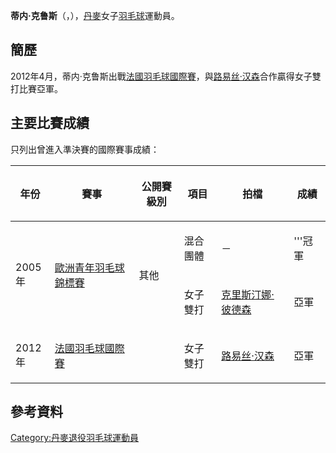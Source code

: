 {{noteTA|G1=Badminton}}
{{Infobox 羽球選手
| playername              = 蒂内·克鲁斯<br/>{{lang|da|Tinne Kruse}}
| image                   = 
| size                    = 
| caption                 = 
| birth_name              = 
| date_of_birth           = {{birth_date_and_age|1986|11|19}}
| place_of_birth          = 
| height                  = 
| weight                  = 
| event                   = 女子雙打、混合雙打
| country                 = {{DEN}}
| years_retired           = 2012年
| handedness              = 
| coach                   = 
| highest_ranking         = 第213位（女雙-[[路易丝·汉森|路易丝·汉森]]）
| date_of_highest_ranking = 2012年12月20日<ref name="ranking">{{en}}[http://bwfcontent.tournamentsoftware.com/ranking/player.aspx?id=4229&player=314868 BWF World Ranking - Ranking of Tinne KRUSE (53760)]</ref>
| current_ranking         = 現已退役
| date_of_current_ranking = 
| played                  = 4勝–3負（女雙）<br/>2勝–3負（混雙）
| titles                  = 
| bwf_profile             = 845E7DDE-0D22-4E0D-9E93-003E3FA3271D
| bwf_id                  = 53760
| updated                 = 2017年2月2日
}}
{{MedalTableTop}}
{{MedalSport | 女子[[羽毛球|羽毛球]]}}
{{MedalCountry | {{DEN}}}}
{{MedalCompetition | [[歐洲青年羽毛球錦標賽|歐洲青年羽毛球錦標賽]]}}
{{MedalGold  | [[2005年歐洲青年羽毛球錦標賽|2005年 斯海爾托亨博斯]] | 混合團體 }}
{{MedalSilver| [[2005年歐洲青年羽毛球錦標賽|2005年 斯海爾托亨博斯]] | 女子雙打 }}
{{MedalBottom}}
'''蒂内·克鲁斯'''（{{lang-da|'''Tinne Kruse'''}}，{{bd|1986年|11月19日||}}），[[丹麥|丹麥]]女子[[羽毛球|羽毛球]]運動員。

==簡歷==
2012年4月，蒂内·克鲁斯出戰[[2012年法國羽毛球國際賽|法國羽毛球國際賽]]，與[[路易丝·汉森|路易丝·汉森]]合作贏得女子雙打比賽亞軍。

==主要比賽成績==
只列出曾進入準決賽的國際賽事成績：
{| class=wikitable style="text-align:center; font-size:small;" 
!width="50"|年份
!width="180"|賽事
!width="80"|公開賽級別
!width="60"|項目
!width="150"|拍檔
!width="50"|成績
|-
!rowspan="2"|2005年
|rowspan="2"|[[2005年歐洲青年羽毛球錦標賽|歐洲青年羽毛球錦標賽]]
|rowspan="2"|其他
|混合團體
|－
|bgcolor="gold"|'''冠軍
|-
|女子雙打
|[[克里斯汀娜·彼德森|克里斯汀娜·彼德森]]
|bgcolor="silver"|亞軍
|-
!rowspan="1"|2012年
|[[2012年法國羽毛球國際賽|法國羽毛球國際賽]]
|{{BWFIS}}
|女子雙打
|[[路易丝·汉森|路易丝·汉森]]
|bgcolor="silver"|亞軍
|}
{{BWF賽事級別索引/2007}}

==參考資料==
{{Reflist}}

{{DEFAULTSORT:Kruse, Tinne}}
[[Category:丹麥退役羽毛球運動員|Category:丹麥退役羽毛球運動員]]